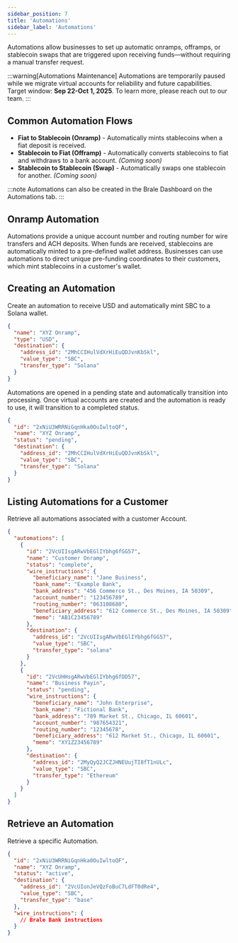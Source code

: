 ```yaml
---
sidebar_position: 7
title: 'Automations'
sidebar_label: 'Automations'
---
```


<p class="intro-subheading">
  Automations allow businesses to set up automatic onramps, offramps, or stablecoin swaps that are
  triggered upon receiving funds—without requiring a manual transfer request.
</p>

:::warning[Automations Maintenance]
Automations are temporarily paused while we migrate virtual accounts for reliability and future capabilities. Target window: **Sep 22-Oct 1, 2025**. To learn more, please reach out to our team.
:::

## Common Automation Flows

- **Fiat to Stablecoin (Onramp)** - Automatically mints stablecoins when a fiat deposit is received.
- **Stablecoin to Fiat (Offramp)** - Automatically converts stablecoins to fiat and withdraws to a bank account. _(Coming soon)_
- **Stablecoin to Stablecoin (Swap)** - Automatically swaps one stablecoin for another. _(Coming soon)_

:::note
Automations can also be created in the Brale Dashboard on the Automations tab.
:::

## Onramp Automation

Automations provide a unique account number and routing number for wire transfers and ACH deposits. When funds are received, stablecoins are automatically minted to a pre-defined wallet address. Businesses can use automations to direct unique pre-funding coordinates to their customers, which mint stablecoins in a customer's wallet.

## Creating an Automation

Create an automation to receive USD and automatically mint SBC to a Solana wallet.

<HTTPMethod method="POST" endpoint="https://api.brale.xyz/accounts/account_id/automations" />

```json title="Request"
{
  "name": "XYZ Onramp",
  "type": "USD",
  "destination": {
    "address_id": "2MhCCIHulVdXrHiEuQDJvnKbSkl",
    "value_type": "SBC",
    "transfer_type": "Solana"
  }
}
```

Automations are opened in a pending state and automatically transition into processing. Once virtual accounts are created and the automation is ready to use, it will transition to a completed status.

```json title="Response"
{
  "id": "2xNiU3WRRNiGqnHka0OuIwltoQF",
  "name": "XYZ Onramp",
  "status": "pending",
  "destination": {
    "address_id": "2MhCCIHulVdXrHiEuQDJvnKbSkl",
    "value_type": "SBC",
    "transfer_type": "Solana"
  }
}
```

## Listing Automations for a Customer

Retrieve all automations associated with a customer Account.

<HTTPMethod method="GET" endpoint="https://api.brale.xyz/accounts/account_id/automations" />

```json title="Response"
{
  "automations": [
    {
      "id": "2VcUIIsgARwVbEGlIYbhg6fGG57",
      "name": "Customer Onramp",
      "status": "complete",
      "wire_instructions": {
        "beneficiary_name": "Jane Business",
        "bank_name": "Example Bank",
        "bank_address": "456 Commerce St., Des Moines, IA 50309",
        "account_number": "123456789",
        "routing_number": "063108680",
        "beneficiary_address": "612 Commerce St., Des Moines, IA 50309",
        "memo": "AB1C23456789"
      },
      "destination": {
        "address_id": "2VcUIIsgARwVbEGlIYbhg6fGG57",
        "value_type": "SBC",
        "transfer_type": "solana"
      }
    },
    {
      "id": "2VcUHHsgARwVbEGlIYbhg6fDD57",
      "name": "Business Payin",
      "status": "pending",
      "wire_instructions": {
        "beneficiary_name": "John Enterprise",
        "bank_name": "Fictional Bank",
        "bank_address": "789 Market St., Chicago, IL 60601",
        "account_number": "987654321",
        "routing_number": "12345678",
        "beneficiary_address": "612 Market St., Chicago, IL 60601",
        "memo": "XY1Z23456789"
      },
      "destination": {
        "address_id": "2MyQyQ2JCZJHNEUujTI8fT1nULc",
        "value_type": "SBC",
        "transfer_type": "Ethereum"
      }
    }
  ]
}
```

## Retrieve an Automation

Retrieve a specific Automation.

<HTTPMethod
  method="GET"
  endpoint="https://api.brale.xyz/accounts/account_id/automations/automation_id"
/>

```json title="Response"
{
  "id": "2xNiU3WRRNiGqnHka0OuIwltoQF",
  "name": "XYZ Onramp",
  "status": "active",
  "destination": {
    "address_id": "2VcUIonJeVQzFoBuC7LdFT0dRe4",
    "value_type": "SBC",
    "transfer_type": "base"
  },
  "wire_instructions": {
    // Brale Bank instructions
  }
}
```
